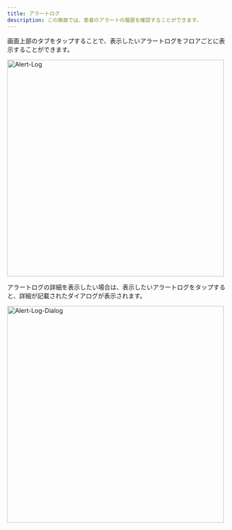 ```yaml
---
title: アラートログ
description: この画面では、患者のアラートの履歴を確認することができます。
---
```


画面上部のタブをタップすることで、表示したいアラートログをフロアごとに表示することができます。

<Image zoom src="/assets/alert-log/alert-log.png" alt="Alert-Log" height="500" />

アラートログの詳細を表示したい場合は、表示したいアラートログをタップすると、詳細が記載されたダイアログが表示されます。

<Image zoom src="/assets/alert-log/alert-log-dialog.png" alt="Alert-Log-Dialog" height="500" />
